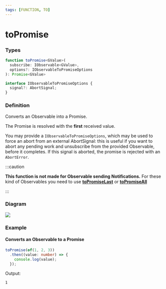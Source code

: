 ```yaml
---
tags: [FUNCTION, TO]
---
```


# toPromise

### Types

```ts
function toPromise<GValue>(
  subscribe: IObservable<GValue>,
  options?: IObservableToPromiseOptions
): Promise<GValue>
```

```ts
interface IObservableToPromiseOptions {
  signal?: AbortSignal;
}
```

### Definition

Converts an Observable into a Promise.

The Promise is resolved with the **first** received value.

You may provide a `IObservableToPromiseOptions`, which may be used to force an abort from an external
AbortSignal: this is useful if you want to abort any pending work and unsubscribe from the provided Observable,
before it completes. If this signal is aborted, the promise is rejected with an `AbortError`.

:::caution

**This function is not made for Observable sending Notifications.**
For these kind of Observables you need to use **[toPromiseLast](/docs/reference/to-promise-last/)**
or **[toPromiseAll](/docs/reference/to-promise-all/)**

:::

### Diagram

[![](https://mermaid.ink/img/pako:eNp1kEFLA0EMhf9KyKnCKrS9zaEnBW8V1NuAZHeyOrCTWWcyxVL6350udatCb8l738uDHLCLjtFg5s_C0vG9p_dEwYqVkZL6zo8kCrHNnHbUDgyUIfaLZQOrBtY3fzGNTykGnydqXhZv_7Dt68sJuNMPllPT5frtZjPHDCytzFt1amzSfqtVvqQNFMmlzV3yLU-HR4XH_RhrUS2nAYS_FHY0FM7Xa1fXrbUVFmcFGwycAnlXf3ewAmCxlgS2aOrouKcyqEUrx4qW0ZHyg_MaE5qehswNUtH4vJcOjabCP9D5_2fq-A1HCZaJ)](https://mermaid.live/edit#pako:eNp1kEFLA0EMhf9KyKnCKrS9zaEnBW8V1NuAZHeyOrCTWWcyxVL6350udatCb8l738uDHLCLjtFg5s_C0vG9p_dEwYqVkZL6zo8kCrHNnHbUDgyUIfaLZQOrBtY3fzGNTykGnydqXhZv_7Dt68sJuNMPllPT5frtZjPHDCytzFt1amzSfqtVvqQNFMmlzV3yLU-HR4XH_RhrUS2nAYS_FHY0FM7Xa1fXrbUVFmcFGwycAnlXf3ewAmCxlgS2aOrouKcyqEUrx4qW0ZHyg_MaE5qehswNUtH4vJcOjabCP9D5_2fq-A1HCZaJ)

### Example

#### Converts an Observable to a Promise

```ts
toPromise(of(1, 2, 3))
  .then((value: number) => {
    console.log(value);
  });
```

Output:

```text
1
```
